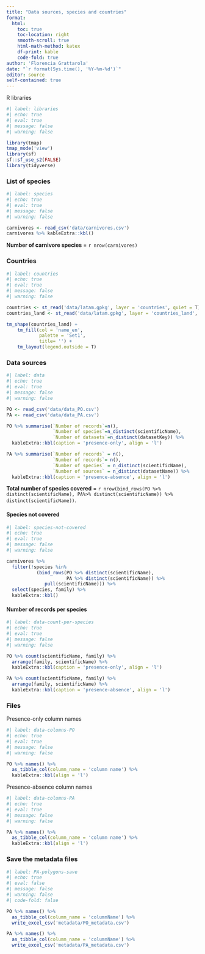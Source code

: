 ```yaml
---
title: "Data sources, species and countries"
format: 
  html:
    toc: true
    toc-location: right
    smooth-scroll: true
    html-math-method: katex
    df-print: kable
    code-fold: true
author: 'Florencia Grattarola'
date: "`r format(Sys.time(), '%Y-%m-%d')`"
editor: source
self-contained: true
---
```


R libraries

```r
#| label: libraries
#| echo: true
#| eval: true
#| message: false
#| warning: false

library(tmap)
tmap_mode('view')
library(sf)
sf::sf_use_s2(FALSE)
library(tidyverse)
```


### List of species

```r
#| label: species
#| echo: true
#| eval: true
#| message: false
#| warning: false

carnivores <- read_csv('data/carnivores.csv')
carnivores %>% kableExtra::kbl()
```

**Number of carnivore species** = `r nrow(carnivores)`

### Countries

```r
#| label: countries
#| echo: true
#| eval: true
#| message: false
#| warning: false

countries <- st_read('data/latam.gpkg', layer = 'countries', quiet = T)
countries_land <- st_read('data/latam.gpkg', layer = 'countries_land', quiet = T)

tm_shape(countries_land) +
    tm_fill(col = 'name_en',
            palette = 'Set1', 
            title= '') + 
    tm_layout(legend.outside = T) 
```


### Data sources

```r
#| label: data
#| echo: true
#| eval: true
#| message: false
#| warning: false

PO <- read_csv('data/data_PO.csv')
PA <- read_csv('data/data_PA.csv')

PO %>% summarise(`Number of records`=n(),
                 `Number of species`=n_distinct(scientificName),
                 `Number of datasets`=n_distinct(datasetKey)) %>% 
  kableExtra::kbl(caption = 'presence-only', align = 'l')

PA %>% summarise(`Number of records` = n(),
                 `Number of records`= n(),
                 `Number of species` = n_distinct(scientificName),
                 `Number of sources` = n_distinct(datasetName)) %>% 
  kableExtra::kbl(caption = 'presence-absence', align = 'l')
```

**Total number of species covered** = `r nrow(bind_rows(PO %>% distinct(scientificName), PA%>% distinct(scientificName)) %>% distinct(scientificName))`. 

#### Species not covered

```r
#| label: species-not-covered
#| echo: true
#| eval: true
#| message: false
#| warning: false

carnivores %>% 
  filter(!species %in%
           (bind_rows(PO %>% distinct(scientificName),
                      PA %>% distinct(scientificName)) %>% 
              pull(scientificName))) %>%
  select(species, family) %>% 
  kableExtra::kbl()
```

#### Number of records per species

```r
#| label: data-count-per-species
#| echo: true
#| eval: true
#| message: false
#| warning: false

PO %>% count(scientificName, family) %>% 
  arrange(family, scientificName) %>% 
  kableExtra::kbl(caption = 'presence-only', align = 'l')

PA %>% count(scientificName, family) %>% 
  arrange(family, scientificName) %>% 
  kableExtra::kbl(caption = 'presence-absence', align = 'l')
```

### Files 

Presence-only column names

```r
#| label: data-columns-PO
#| echo: true
#| eval: true
#| message: false
#| warning: false

PO %>% names() %>% 
  as_tibble_col(column_name = 'column name') %>% 
  kableExtra::kbl(align = 'l')
```


Presence-absence column names

```r
#| label: data-columns-PA
#| echo: true
#| eval: true
#| message: false
#| warning: false

PA %>% names() %>% 
  as_tibble_col(column_name = 'column name') %>% 
  kableExtra::kbl(align = 'l')
```

### Save the metadata files

```r
#| label: PA-polygons-save
#| echo: true
#| eval: false
#| message: false
#| warning: false
#| code-fold: false

PO %>% names() %>%
  as_tibble_col(column_name = 'columnName') %>%
  write_excel_csv('metadata/PO_metadata.csv')

PA %>% names() %>%
  as_tibble_col(column_name = 'columnName') %>%
  write_excel_csv('metadata/PA_metadata.csv')
```